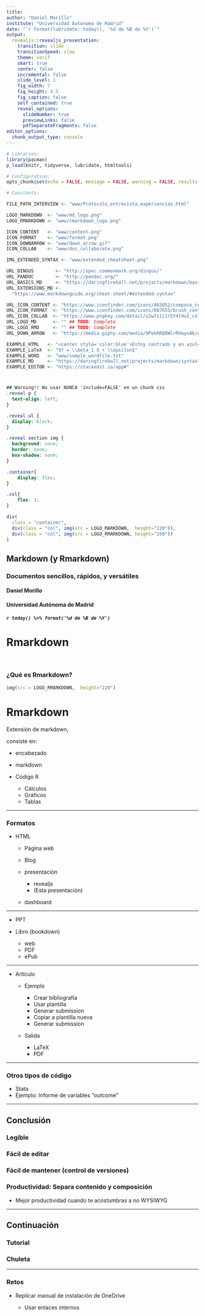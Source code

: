 ```yaml
---
title:
author: "Daniel Morillo"
institute: "Universidad Autónoma de Madrid"
date: "`r format(lubridate::today(), '%d de %B de %Y')`"
output:
  revealjs::revealjs_presentation:
    transition: slide
    transitionSpeed: slow
    theme: serif
    smart: true
    center: false
    incremental: false
    slide_level: 1
    fig_width: 7
    fig_height: 4.5
    fig_caption: false
    self_contained: true
    reveal_options:
      slideNumber: true
      previewLinks: false
      pdfSeparateFragments: false
editor_options:
  chunk_output_type: console
---
```


```r
# Libraries:
library(pacman)
p_load(knitr, tidyverse, lubridate, htmltools)

# Configuration:
opts_chunk$set(echo = FALSE, message = FALSE, warning = FALSE, results = 'asis')

# Constants:

FILE_PATH_INTERVIEW <- "www/Protocolo_entrevista_experiencias.html"

LOGO_MARKDOWN  <- "www/md_logo.png"
LOGO_RMARKDOWN <- "www/rmarkdown_logo.png"

ICON_CONTENT   <- "www/content.png"
ICON_FORMAT    <- "www/format.png"
ICON_DOWNARROW <- "www/down_arrow.gif"
ICON_COLLAB    <- "www/doc_collaborate.png"

IMG_EXTENDED_SYNTAX <- "www/extended_cheatsheet.png"

URL_DINGUS        <- "http://spec.commonmark.org/dingus/"
URL_PANDOC        <- "http://pandoc.org/"
URL_BASICS_MD     <- "https://daringfireball.net/projects/markdown/basics"
URL_EXTENSIONS_MD <-
  "https://www.markdownguide.org/cheat-sheet/#extended-syntax"

URL_ICON_CONTENT <- "https://www.iconfinder.com/icons/465052/compose_content_document_pencil_script_sheet_write_icon"
URL_ICON_FORMAT  <- "https://www.iconfinder.com/icons/887655/brush_content_format_graphic_paint_painter_tool_icon"
URL_ICON_COLLAB  <- "https://www.pngkey.com/detail/u2w7i1i1r5t4t4u2_collaboration-icon-icon/"
URL_LOGO_MD      <- "" ## TODO: Complete
URL_LOGO_RMD     <- "" ## TODO: Complete
URL_DOWN_ARROW   <- "https://media.giphy.com/media/9PekRRQ0WlrRVwynAk/giphy.gif"

EXAMPLE_HTML   <- "<center style='color:blue'>Estoy centrado y en azul</center>"
EXAMPLE_LaTeX  <- "$Y = \\beta_1 X + \\epsilon$"
EXAMPLE_WORD   <- "www/sample_wordfile.txt"
EXAMPLE_MD     <- "https://daringfireball.net/projects/markdown/syntax"
EXAMPLE_EDITOR <- "https://stackedit.io/app#"
```

#

```css
## Warning!! No usar NUNCA 'include=FALSE' en un chunk css
.reveal p {
  text-align: left;
}

.reveal ul {
  display: block;
}

.reveal section img {
  background: none;
  border: none;
  box-shadow: none;
}

.container{
    display: flex;
}

.col{
    flex: 1;
}
```

```r
div(
  class = "container",
  div(class = "col", img(src = LOGO_MARKDOWN,  height="120")),
  div(class = "col", img(src = LOGO_RMARKDOWN, height="150"))
)
```

## Markdown (y Rmarkdown)

### Documentos sencillos, rápidos, y versátiles

#### Daniel Morillo

#### Universidad Autónoma de Madrid

##### `r today() %>% format('%d de %B de %Y')`

<!--

# Bienvenidos/as

```r
tags$iframe(src = FILE_PATH_INTERVIEW, width = 800, height = 600)
```


# Introducción a Markdown

<br>

### ¿Qué es Markdown?

```r
img(src = LOGO_MARKDOWN,  height="180")
```


# Introducción a Markdown

<br>

<div class="container">
<div class="col">
  
<div class="fragment">**Markdown** es...</div>
    
<div class="fragment">un _lenguaje de marcado_:</div>
    
<br>

<div class="fragment">Texto</div>
    
<div class="fragment">\+</div>
    
<div class="fragment">Marcas de formato</div>

</div>

<div class="col fragment">
```md
# Introducción a Markdown

**Markdown** es...

un _lenguaje de marcado_:

Texto

\+

Marcas de formato
```
</div>

</div>


<div class="fragment">

<small>
Tiene "trampa":  
Elementos incrementales, columnas
</small>

</div>


# Introducción a Markdown

**Markdown** _también_ es...

<div class="fragment">
>- un [_conversor_ a HTML](`r URL_DINGUS`):

```r
tags$iframe(
  src    = URL_DINGUS,
  width  = "100%",
  height = 400
)
```
</div>

<div class="fragment">Pero hay otros: [Pandoc](`r URL_PANDOC`)</div>


# Pandoc

Permite convertir a:

<div class="container">

<div class="col fragment">
- HTML
</div>

<div class="col fragment">
- Word
</div>

<div class="col fragment">
- PDF
</div>

</div>

<br>

```r
div(
  class = "fragment",
  tags$iframe(
    src    = URL_PANDOC,
    width  = "100%",
    height =  400
  )
)
```

# ¿Por qué usar Markdown? {data-transition="slide-in fade-out"}

Es *muy legible*:


<div class="container">

<div class="col">
```md
# Título 1


## Título 2

**negrita** y _cursiva_

* puntos

* importantes

1. lista de

1. elementos

1. numerados
```
</div>

<div class="col">

<h2>Título 1</h2>

<h3>Título 2</h3>

**negrita** y _cursiva_

* puntos

* importantes

1. lista de

1. elementos

1. numerados

</div>

</div>


# ¿Por qué usar Markdown? {data-transition="fade-in slide-out"}

Es *muy legible*:


<div class="container">

<div class="col">
```md
### Título 3

#### Título 4

[enlace](https://www.ccomsuam.org/)

![logo MD](`r LOGO_MARKDOWN`)

>Si buscas resultados distintos,
>no hagas siempre lo mismo.

--Albert Einstein
```
</div>

<div class="col">

<small>

<h2>Título 3</h2>

<h3>Título 4</h3>

[enlace](https://www.ccomsuam.org/)

`r img(src = LOGO_MARKDOWN, height = 30)`

>Si buscas resultados distintos,
>no hagas siempre lo mismo.

--Albert Einstein

</small>

</div>

</div>


# ¿Por qué usar Markdown? {data-transition="slide-in fade-out"}

Aunque permite insertar:


<div class="fragment">
- HTML/CSS:

<br>

```html
`r EXAMPLE_HTML`
```

<br>

`r EXAMPLE_HTML`
</div>


# ¿Por qué usar Markdown? {data-transition="fade-in slide-out"}

Aunque permite insertar:


- LaTeX:

<br>

```TeX
`r EXAMPLE_LaTeX`
```

<br>

`r EXAMPLE_LaTeX`


# ¿Por qué usar Markdown?

Es *muy rápido*:

<center>

<div class="container fragment" style="width:50%">

<div class="col">
`r img(src = ICON_CONTENT, height = 120)`
</div>

<div class="col"><br>Contenido</div>

</div>


<div class="fragment">
`r img(src = ICON_DOWNARROW, height = 120)`
</div>


<div class="container fragment" style="width:50%">

<div class="col">
`r img(src = ICON_FORMAT, height = 120)`
</div>

<div class="col"><br>Formato</div>

</div>

</center>


# ¿Por qué usar Markdown?

Es *interoperable*

<div class="container">

<div class="col fragment">
MS Word:

```r
tags$iframe(src = EXAMPLE_WORD, width = "100%", height = 520)
```
</div>

<div class="col fragment">
[Markdown](`r EXAMPLE_MD`):

```r
tags$iframe(src = paste0(EXAMPLE_MD, ".text"), width = "120%", height = 450)
```
</div>

</div>


# Pero...

- No es _WYSIWYG_:

<center>_(what you see is what you get)_</center>

<br>

```r
tags$iframe(
  class  = "fragment",
  src    = EXAMPLE_EDITOR,
  width  = "100%",
  height = 400
)
```


# Pero...

- Requiere herramientas específicas de colaboración

<br>

```r
img(src = ICON_COLLAB, width = 400)
```


# Aprender Markdown

Es [**extremadamente sencillo**][MD basics]:

```r
tags$iframe(
  src    = URL_BASICS_MD,
  width  = "100%",
  height = 550
)
```

[MD basics]: `r URL_BASICS_MD`


# Aprender Markdown

También conviene conocer [*extensiones comunes*][MD extensions]:

```r
img(src = IMG_EXTENDED_SYNTAX, height = 600)
```

[MD extensions]: `r URL_EXTENSIONS_MD`
-->


# Rmarkdown

<br>

### ¿Qué es Rmarkdown?

```r
img(src = LOGO_RMARKDOWN,  height="220")
```


# Rmarkdown

Extensión de markdown,  
<p class="fragment">consiste en:</p>

- encabezado

- markdown

- Código R

	- Cálculos
	- Gráficos
	- Tablas

---

### Formatos

- HTML

	- Página web
	- Blog
	- presentación

		- revealjs
		- (Esta presentación)

	- dashboard

---

- PPT
- Libro (bookdown)

	- web
	- PDF
	- ePub

---

- Artículo

	- Ejemplo

		- Crear bibliografía
		- Usar plantilla
		- Generar submission
		- Copiar a plantilla nueva
		- Generar submission

	- Salida

		- LaTeX
		- PDF

---

### Otros tipos de código

- Stata
- Ejemplo: Informe de variables "outcome"

---

## Conclusión

### Legible

### Fácil de editar

### Fácil de mantener (control de versiones)

### Productividad: Separa contenido y composición

- Mejor productividad cuando te acostumbras a no WYSIWYG

---

## Continuación

### Tutorial

### Chuleta

---

### Retos

- Replicar manual de instalación de OneDrive

	- Usar enlaces internos
